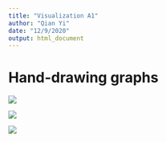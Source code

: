 ```yaml
---
title: "Visualization A1"
author: "Qian Yi"
date: "12/9/2020"
output: html_document
---
```


# Hand-drawing graphs

![](webimage/a1p1.png)

![](webimage/a1p2.png)

![](webimage/a1p3.png)


